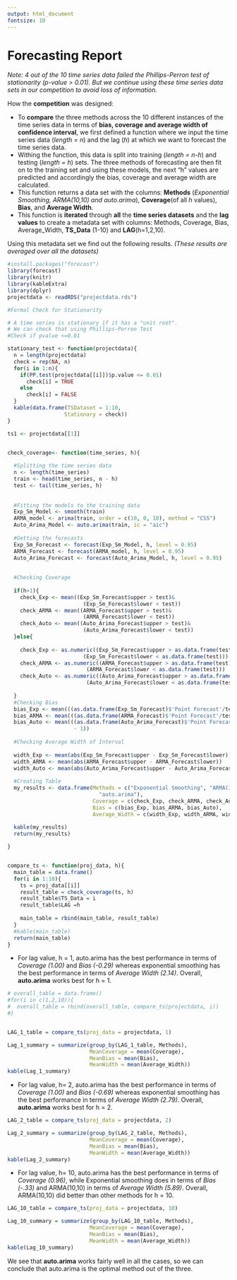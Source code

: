 ```yaml
---
output: html_document
fontsize: 10
---
```

# Forecasting Report

*Note: 4 out of the 10 time series data failed the Phillips-Perron test of stationarity (p-value > 0.01). But we continue using these time series data sets in our competition to avoid loss of information.*

How the **competition** was designed:  

* To **compare** the three methods across the 10 different instances of the time series data in terms of **bias, coverage and average width of confidence interval**, we first defined a function where we input the time series data (*length = n*) and the lag (*h*) at which we want to forecast the time series data.  
* Withing the function, this data is split into training (*length = n-h*) and testing (*length = h*) sets. The three methods of forecasting are then fit on to the training set and using these models, the next “h” values are predicted and accordingly the bias, coverage and average width are calculated.  
* This function returns a data set with the columns: **Methods** (*Exponential Smoothing, ARMA(10,10) and auto.arima*), **Coverage**(of all *h* values), **Bias**, and **Average Width**.  
* This function is **iterated** through **all** the **time series datasets** and the **lag values** to create a metadata set with columns: Methods, Coverage, Bias, Average_Width, **TS_Data** (1-10) and **LAG**(h=1,2,10).  

Using this metadata set we find out the following results. *(These results are averaged over all the datasets)* 

```r
#install.packages("forecast")
library(forecast)
library(knitr)
library(kableExtra)
library(dplyr)
projectdata <- readRDS("projectdata.rds")

#Formal Check for Stationarity

# A time series is stationary if it has a "unit root". 
# We can check that using Phillips-Perron Test
#Check if pvalue <=0.01

stationary_test <- function(projectdata){
  n = length(projectdata)
  check = rep(NA, n)
  for(i in 1:n){
    if(PP.test(projectdata[[i]])$p.value <= 0.01)
      check[i] = TRUE
    else
      check[i] = FALSE
  }
  kable(data.frame(TSDataset = 1:10,
                  Stationary = check))
}

ts1 <- projectdata[[1]]


check_coverage<- function(time_series, h){
  
  #Splitting the time series data 
  n <- length(time_series)
  train <- head(time_series, n - h)
  test <- tail(time_series, h)
  
  
  #Fitting the models to the training data
  Exp_Sm_Model <- smooth(train)
  ARMA_model <- arima(train, order = c(10, 0, 10), method = "CSS")
  Auto_Arima_Model <- auto.arima(train, ic = "aic")
  
  #Getting the forecasts
  Exp_Sm_Forecast <- forecast(Exp_Sm_Model, h, level = 0.95)
  ARMA_Forecast <- forecast(ARMA_model, h, level = 0.95)
  Auto_Arima_Forecast <- forecast(Auto_Arima_Model, h, level = 0.95)
  
  
  #Checking Coverage
  
  if(h>1){
    check_Exp <- mean((Exp_Sm_Forecast$upper > test)&
                        (Exp_Sm_Forecast$lower < test))
    check_ARMA <- mean((ARMA_Forecast$upper > test)&
                        (ARMA_Forecast$lower < test))
    check_Auto <- mean((Auto_Arima_Forecast$upper > test)&
                        (Auto_Arima_Forecast$lower < test))
  }else{
    
    check_Exp <- as.numeric((Exp_Sm_Forecast$upper > as.data.frame(test))&
                        (Exp_Sm_Forecast$lower < as.data.frame(test)))
    check_ARMA <- as.numeric((ARMA_Forecast$upper > as.data.frame(test))&
                         (ARMA_Forecast$lower < as.data.frame(test)))
    check_Auto <- as.numeric((Auto_Arima_Forecast$upper > as.data.frame(test))&
                         (Auto_Arima_Forecast$lower < as.data.frame(test)))
    
  }  
  #Checking Bias
  bias_Exp <- mean(((as.data.frame(Exp_Sm_Forecast)$'Point Forecast'/test) - 1))
  bias_ARMA <- mean(((as.data.frame(ARMA_Forecast)$'Point Forecast'/test) - 1))
  bias_Auto <- mean(((as.data.frame(Auto_Arima_Forecast)$'Point Forecast'/test)
                     - 1))
  
  #Checking Average Width of Interval
  
  width_Exp <- mean(abs(Exp_Sm_Forecast$upper - Exp_Sm_Forecast$lower))
  width_ARMA <- mean(abs(ARMA_Forecast$upper - ARMA_Forecast$lower))
  width_Auto <- mean(abs(Auto_Arima_Forecast$upper - Auto_Arima_Forecast$lower))
  
  #Creating Table
  my_results <- data.frame(Methods = c("Exponential Smoothing", "ARMA(10,10)",
                             "auto.arima"),
                           Coverage = c(check_Exp, check_ARMA, check_Auto),
                           Bias = c(bias_Exp, bias_ARMA, bias_Auto),
                           Average_Width = c(width_Exp, width_ARMA, width_Auto))
  
  kable(my_results)
  return(my_results)

}


compare_ts <- function(proj_data, h){
  main_table = data.frame()
  for(i in 1:10){
    ts = proj_data[[i]]
    result_table = check_coverage(ts, h)
    result_table$TS_Data = i
    result_table$LAG =h
    
    main_table = rbind(main_table, result_table)
  }
  #kable(main_table)
  return(main_table)
}

```


* For lag value, h = 1, auto.arima has the best performance in terms of *Coverage (1.00)* and *Bias (-0.29)* whereas exponential smoothing has the best performance in terms of *Average Width (2.14)*. Overall, **auto.arima** works best for h = 1. 


```r

# overall_table = data.frame()
#for(i in c(1,2,10)){
#  overall_table = rbind(overall_table, compare_ts(projectdata, i))
#}


LAG_1_table = compare_ts(proj_data = projectdata, 1)

Lag_1_summary = summarize(group_by(LAG_1_table, Methods), 
                          MeanCoverage = mean(Coverage), 
                          MeanBias = mean(Bias), 
                          MeanWidth = mean(Average_Width))
kable(Lag_1_summary)

```


* For lag value, h= 2, auto.arima has the best performance in terms of *Coverage (1.00)* and *Bias (-0.69)* whereas exponential smoothing has the best performance in terms of *Average Width (2.79)*. Overall, **auto.arima** works best for h = 2. 


```r
LAG_2_table = compare_ts(proj_data = projectdata, 2)

Lag_2_summary = summarize(group_by(LAG_2_table, Methods), 
                          MeanCoverage = mean(Coverage), 
                          MeanBias = mean(Bias), 
                          MeanWidth = mean(Average_Width))
kable(Lag_2_summary)
```


* For lag value, h= 10, auto.arima has the best performance in terms of *Coverage (0.96)*, while Exponential smoothing does in terms of *Bias (-.33)* and ARMA(10,10) in terms of *Average Width (5.89)*.  Overall, ARMA(10,10) did better than other methods for h = 10.  


```r

LAG_10_table = compare_ts(proj_data = projectdata, 10)

Lag_10_summary = summarize(group_by(LAG_10_table, Methods), 
                          MeanCoverage = mean(Coverage), 
                          MeanBias = mean(Bias), 
                          MeanWidth = mean(Average_Width))
kable(Lag_10_summary)
```


We see that **auto.arima** works fairly well in all the cases, so we can conclude that auto.arima is the optimal method out of the three.

